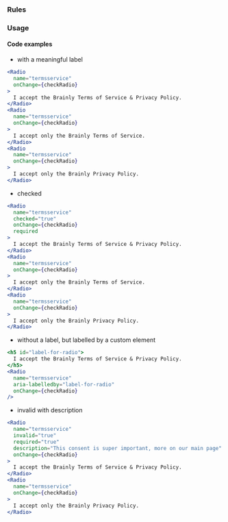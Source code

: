 
### Rules

<AccessibilityList rules={rules} />

### Usage

#### Code examples

- with a meaningful label

<!-- prettier-ignore -->
```jsx
<Radio
  name="termsservice"
  onChange={checkRadio}
>
  I accept the Brainly Terms of Service & Privacy Policy.
</Radio>
<Radio
  name="termsservice"
  onChange={checkRadio}
>
  I accept only the Brainly Terms of Service.
</Radio>
<Radio
  name="termsservice"
  onChange={checkRadio}
>
  I accept only the Brainly Privacy Policy.
</Radio>
```

- checked

<!-- prettier-ignore -->
```jsx
<Radio
  name="termsservice"
  checked="true"
  onChange={checkRadio}
  required
>
  I accept the Brainly Terms of Service & Privacy Policy.
</Radio>
<Radio
  name="termsservice"
  onChange={checkRadio}
>
  I accept only the Brainly Terms of Service.
</Radio>
<Radio
  name="termsservice"
  onChange={checkRadio}
>
  I accept only the Brainly Privacy Policy.
</Radio>
```

- without a label, but labelled by a custom element

<!-- prettier-ignore -->
```jsx
<h5 id="label-for-radio">
  I accept the Brainly Terms of Service & Privacy Policy.
</h5>
<Radio
  name="termsservice"
  aria-labelledby="label-for-radio"
  onChange={checkRadio}
/>
```

- invalid with description

<!-- prettier-ignore -->
```jsx
<Radio
  name="termsservice"
  invalid="true"
  required="true"
  description="This consent is super important, more on our main page"
  onChange={checkRadio}
>
  I accept the Brainly Terms of Service & Privacy Policy.
</Radio>
<Radio
  name="termsservice"
  onChange={checkRadio}
>
  I accept only the Brainly Privacy Policy.
</Radio>
```
